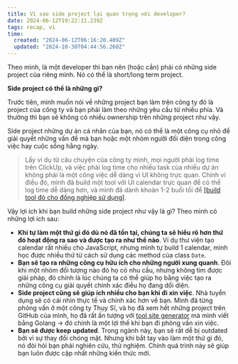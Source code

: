 ```yaml
---
title: Vì sao side project lại quan trọng với developer?
date: 2024-06-12T19:22:11.239Z
tags: recap, vi
time:
  created: "2024-06-12T06:16:20.409Z"
  updated: "2024-10-30T04:44:56.260Z"
---
```


Theo mình, là một developer thì bạn nên (hoặc cần) phải có những side project của riêng mình. Nó có thể là short/long term project.

**Side project có thể là những gì?**

Trước tiên, mình muốn nói về những project bạn làm trên công ty đó là project của công ty và bạn phải làm theo những yêu cầu từ nhiều phía. Và thường thì bạn sẽ không có nhiều ownership trên những project như vậy.

Side project những dự án cá nhân của bạn, nó có thể là một công cụ nhỏ để giải quyết những vấn đề mà bạn hoặc một nhóm người đối diện trong công việc hay cuộc sống hằng ngày.

> Lấy ví dụ từ câu chuyện của công ty mình, mọi người phải log time trên ClickUp, và việc phải log time cho nhiều task của nhiều dự án không phải là một công việc dễ dàng vì UI không trực quan. Chính ví điều đó, mình đã build một tool với UI calendar trực quan để có thể log time dễ dàng hơn, và mình đã dành khoản 1-2 buổi tối để [[build tool đó cho đồng nghiệp sử dụng]](https://clickup.thien.dev).

Vậy lợi ích khi bạn build những side project như vậy là gì? Theo mình có những lợi ích sau:

- **Khi tự làm một thứ gì đó dù nó đã tồn tại, chúng ta sẽ hiểu rõ hơn thứ đó hoạt động ra sao và được tạo ra như thế nào**. Ví dụ thư viện tạo calendar rất nhiều cho JavaScript, nhưng mình tự build 1 calendar, mình học được nhiều thứ từ cách sử dụng các method của class `Date`.
- **Bạn sẽ tạo ra những công cụ hữu ích cho những người xung quanh**. Đôi khi một nhóm đối tượng nào đó họ có nhu cầu, nhưng không tìm được giải pháp, đó chính là lúc chúng ta có thể giúp họ bằng việc tạo ra những công cụ giải quyết chính xác điều họ đang dối diện.
- **Side project cũng sẽ giúp ích nhiều cho bạn khi đi xin việc**. Nhà tuyển dụng sẽ có cái nhìn thực tế và chính xác hơn về bạn. Mình đã từng phỏng vấn ở một công ty Thụy Sĩ, và họ đã xem hết những project trên GitHub của mình, họ đã rất ấn tượng với [tool site generator](https://github.com/tatthien/giraffe) mà mình viết bằng Golang -> đó chính là một lợi thế khi bạn đi phỏng vấn xin việc.
- **Bạn sẽ được keep updated**. Trong ngành này, bạn sẽ rất dễ bị outdated bởi vì sự thay đổi chóng mặt. Nhưng khi bắt tay vào làm một thứ gì đó, nó đòi hỏi bạn phải nghiên cứu, thử nghiệm. Chính quá trình này sẽ giúp bạn luôn được cập nhất những kiến thức mới.
